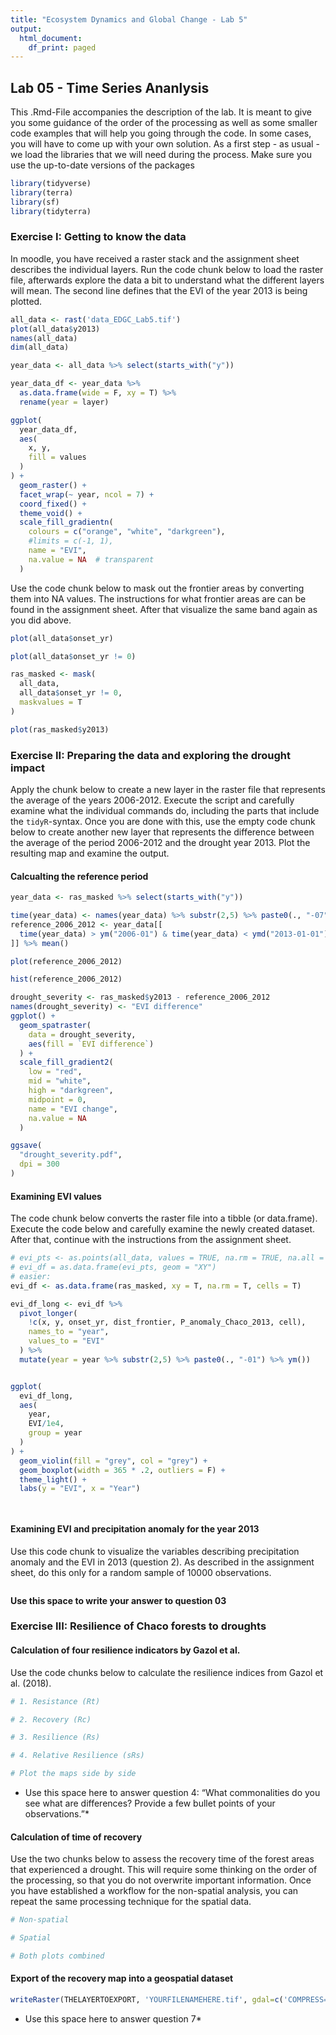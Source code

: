 ```yaml
---
title: "Ecosystem Dynamics and Global Change - Lab 5"
output:
  html_document:
    df_print: paged
---
```


## Lab 05 - Time Series Ananlysis

This .Rmd-File accompanies the description of the lab. It is meant to give you some guidance of the order of the processing as well as some smaller code examples that will help you going through the code. In some cases, you will have to come up with your own solution. As a first step - as usual - we load the libraries that we will need during the process. Make sure you use the up-to-date versions of the packages

```r
library(tidyverse)
library(terra)
library(sf)
library(tidyterra)
```

### Exercise I: Getting to know the data

In moodle, you have received a raster stack and the assignment sheet describes the individual layers. Run the code chunk below to load the raster file, afterwards explore the data a bit to understand what the different layers will mean. The second line defines that the EVI of the year 2013 is being plotted.

```r
all_data <- rast('data_EDGC_Lab5.tif')
plot(all_data$y2013)
names(all_data)
dim(all_data)

year_data <- all_data %>% select(starts_with("y"))

year_data_df <- year_data %>% 
  as.data.frame(wide = F, xy = T) %>% 
  rename(year = layer)

ggplot(
  year_data_df,
  aes(
    x, y,
    fill = values
  )
) +
  geom_raster() +
  facet_wrap(~ year, ncol = 7) +
  coord_fixed() +
  theme_void() +
  scale_fill_gradientn(
    colours = c("orange", "white", "darkgreen"),
    #limits = c(-1, 1),
    name = "EVI",
    na.value = NA  # transparent
  )

```

Use the code chunk below to mask out the frontier areas by converting them into NA values. The instructions for what frontier areas are can be found in the assignment sheet. After that visualize the same band again as you did above.

```r
plot(all_data$onset_yr)

plot(all_data$onset_yr != 0)

ras_masked <- mask(
  all_data,
  all_data$onset_yr != 0,
  maskvalues = T
)

plot(ras_masked$y2013)
```

### Exercise II: Preparing the data and exploring the drought impact

Apply the chunk below to create a new layer in the raster file that represents the average of the years 2006-2012. Execute the script and carefully examine what the individual commands do, including the parts that include the `tidyR`-syntax. Once you are done with this, use the empty code chunk below to create another new layer that represents the difference between the average of the period 2006-2012 and the drought year 2013. Plot the resulting map and examine the output.

#### Calcualting the reference period

```r
year_data <- ras_masked %>% select(starts_with("y"))

time(year_data) <- names(year_data) %>% substr(2,5) %>% paste0(., "-07") %>% ym()
reference_2006_2012 <- year_data[[
  time(year_data) > ym("2006-01") & time(year_data) < ymd("2013-01-01")
]] %>% mean()

plot(reference_2006_2012)

hist(reference_2006_2012)
```

```r

drought_severity <- ras_masked$y2013 - reference_2006_2012
names(drought_severity) <- "EVI difference"
ggplot() +
  geom_spatraster(
    data = drought_severity,
    aes(fill = `EVI difference`)
  ) +
  scale_fill_gradient2(
    low = "red",
    mid = "white",
    high = "darkgreen",
    midpoint = 0,
    name = "EVI change",
    na.value = NA
  )

ggsave(
  "drought_severity.pdf",
  dpi = 300
)

```

#### Examining EVI values

The code chunk below converts the raster file into a tibble (or data.frame). Execute the code below and carefully examine the newly created dataset. After that, continue with the instructions from the assignment sheet.

```r
# evi_pts <- as.points(all_data, values = TRUE, na.rm = TRUE, na.all = FALSE)
# evi_df = as.data.frame(evi_pts, geom = "XY")
# easier:
evi_df <- as.data.frame(ras_masked, xy = T, na.rm = T, cells = T)

evi_df_long <- evi_df %>% 
  pivot_longer(
    !c(x, y, onset_yr, dist_frontier, P_anomaly_Chaco_2013, cell),
    names_to = "year",
    values_to = "EVI"
  ) %>% 
  mutate(year = year %>% substr(2,5) %>% paste0(., "-01") %>% ym())


ggplot(
  evi_df_long,
  aes(
    year,
    EVI/1e4,
    group = year
  )
) +
  geom_violin(fill = "grey", col = "grey") +
  geom_boxplot(width = 365 * .2, outliers = F) +
  theme_light() +
  labs(y = "EVI", x = "Year")

```

```r


```

```r



```

#### Examining EVI and precipitation anomaly for the year 2013

Use this code chunk to visualize the variables describing precipitation anomaly and the EVI in 2013 (question 2). As described in the assignment sheet, do this only for a random sample of 10000 observations.

```r

```

**Use this space to write your answer to question 03**

### Exercise III: Resilience of Chaco forests to droughts

#### Calculation of four resilience indicators by Gazol et al.

Use the code chunks below to calculate the resilience indices from Gazol et al. (2018).

```r
# 1. Resistance (Rt)

```

```r
# 2. Recovery (Rc)


```

```r
# 3. Resilience (Rs)


```

```r
# 4. Relative Resilience (sRs)


```

```r
# Plot the maps side by side


```

-   Use this space here to answer question 4: "What commonalities do you see what are differences? Provide a few bullet points of your observations."\*

#### Calculation of time of recovery

Use the two chunks below to assess the recovery time of the forest areas that experienced a drought. This will require some thinking on the order of the processing, so that you do not overwrite important information. Once you have established a workflow for the non-spatial analysis, you can repeat the same processing technique for the spatial data.

```r
# Non-spatial


```

```r
# Spatial


```

```r
# Both plots combined


```

#### Export of the recovery map into a geospatial dataset

```r
writeRaster(THELAYERTOEXPORT, 'YOURFILENAMEHERE.tif', gdal=c('COMPRESS=DEFLATE'), overwrite=TRUE)
```

-   Use this space here to answer question 7\*
